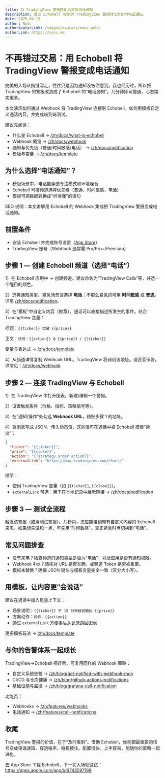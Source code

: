 ```yaml
---
title: 将 TradingView 警报转化为紧急电话通知
description: 通过 Echobell 将您的 TradingView 警报转化为即时电话通知。
date: 2025-04-19
author: Nooc
authorAvatarLink: /images/avatars/nooc.webp
authorLink: https://nooc.me
---
```


# 不再错过交易：用 Echobell 将 TradingView 警报变成电话通知

完美的入场从指缝溜走，往往只是因为通知没被注意到。我也经历过，所以把 TradingView 的警报改造成了 Echobell 的“电话通知”。几分钟即可接通，心态踏实很多。

本文演示如何通过 Webhook 将 TradingView 连接到 Echobell，如何用模板自定义通话内容，并完成端到端测试。

建议先阅读：

- 什么是 Echobell → [/zh/docs/what-is-echobell](/zh/docs/what-is-echobell)
- Webhook 概览 → [/zh/docs/webhook](/zh/docs/webhook)
- 通知与优先级（普通/时间敏感/电话） → [/zh/docs/notification](/zh/docs/notification)
- 模板与变量 → [/zh/docs/template](/zh/docs/template)

## 为什么选择“电话通知”？

- 秒级场景中，电话能穿透专注模式和环境噪音
- Echobell 可按频道选择优先级（普通、时间敏感、电话）
- 模板可把数据转换成“听得懂”的语句

SEO 说明：本文讲解用 Echobell 的 Webhook 集成把 TradingView 警报变成电话通知。

## 前置条件

- 安装 Echobell 并完成账号设置（[App Store](https://apps.apple.com/app/id6743597198)）
- TradingView 账号（Webhook 通常需 Pro/Pro+/Premium）

## 步骤 1 — 创建 Echobell 频道（选择“电话”）

1）在 Echobell 应用中 → 创建频道。建议命名为“TradingView Calls”等，并选一个醒目的颜色。

2）选择通知类型。紧急场景请选择 **电话**；不那么紧急的可用 **时间敏感** 或 **普通**。详见 [/zh/docs/notification](/zh/docs/notification)。

3）在“模板”中自定义内容（推荐）。通话可以直接描述所发生的事件。结合 TradingView 变量：

标题：`{{ticker}} 突破 {{price}}`

正文：`信号：{{action}} @ {{price}} / {{ticker}}`

变量与表达式 → [/zh/docs/template](/zh/docs/template)

4）从频道详情复制 Webhook URL。TradingView 将调用该地址。请妥善保管。详情见：[/zh/docs/webhook](/zh/docs/webhook)

## 步骤 2 — 连接 TradingView 与 Echobell

1）在 TradingView 中打开图表，新建/编辑一个警报。

2）设置触发条件（价格、指标、策略信号等）。

3）在“通知/操作”处勾选 **Webhook URL**，粘贴步骤 1 的地址。

4）将消息写成 JSON，传入动态值，这些值可在通话中被 Echobell 模板“读出”：

```json
{
  "ticker": "{{ticker}}",
  "price": "{{close}}",
  "action": "{{strategy.order.action}}",
  "externalLink": "https://www.tradingview.com/chart/"
}
```

提示：

- 使用 TradingView 变量（如 `{{ticker}}`, `{{close}}`）。
- `externalLink` 可选：用于在本地记录中展示链接 → [/zh/docs/notification](/zh/docs/notification)

## 步骤 3 — 测试全流程

触发该警报（或用测试警报）。几秒内，您应能接到带有自定义内容的 Echobell 来电。如果想先温和一点，可先用“时间敏感”，真正紧急时再切换到“电话”。

## 常见问题排查

- 没有来电？检查频道的通知类型是否为“电话”，以及应用是否有通知权限。
- Webhook 4xx？请核对 URL 是否准确，或频道 Token 是否被重置。
- 模板未替换？确保 JSON 键名与模板变量完全一致（区分大小写）。

## 用模板，让内容更“会说话”

建议在通话中加入足量上下文：

- 场景说明：`{{ticker}} 于 15 分钟级别触达 {{price}}`
- 方向动作：`动作：{{action}}`
- 通过 `externalLink` 方便事后从记录跳回图表

更多模板玩法 → [/zh/docs/template](/zh/docs/template)

## 与你的告警体系一起成长

TradingView→Echobell 搭好后，可复用同样的 Webhook 策略：

- 自定义系统告警 → [/zh/blog/get-notified-with-webhook-mcp](/zh/blog/get-notified-with-webhook-mcp)
- CI/CD 与仓库健康 → [/zh/blog/github-actions-notifications](/zh/blog/github-actions-notifications)
- 基础设施与监控 → [/zh/blog/grafana-call-notification](/zh/blog/grafana-call-notification)

功能页：

- Webhooks → [/zh/features/webhooks](/zh/features/webhooks)
- 电话通知 → [/zh/features/call-notifications](/zh/features/call-notifications)

## 收尾

TradingView 警报的价值，在于“及时看到”。借助 Echobell，你能把最重要的信号变成电话通知，穿透噪声，稳稳接住。配置很快，上手容易，能随你的策略一起进化。

去 App Store 下载 Echobell，下一次入场就试试： https://apps.apple.com/app/id6743597198
